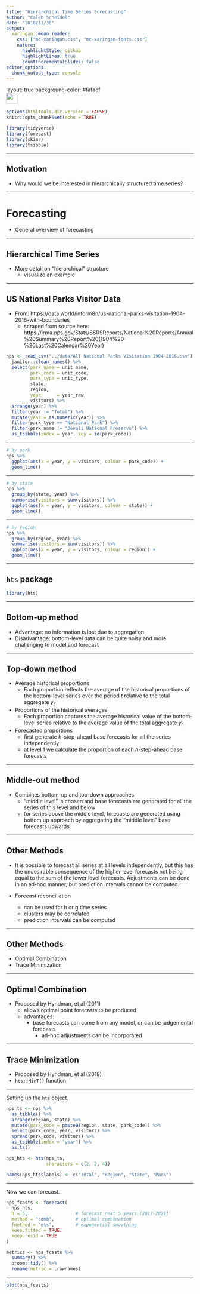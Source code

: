 ```yaml
---
title: "Hierarchical Time Series Forecasting"
author: "Caleb Scheidel"
date: "2018/11/30"
output:
  xaringan::moon_reader:
    css: ["mc-xaringan.css", "mc-xaringan-fonts.css"]
    nature:
      highlightStyle: github
      highlightLines: true
      countIncrementalSlides: false
editor_options: 
  chunk_output_type: console
---
```


layout: true
background-color: #fafaef
<div class="my-footer"><img src="mc_logo_rectangle.png" style="height: 30px;"/></div>

```r
options(htmltools.dir.version = FALSE)
knitr::opts_chunk$set(echo = TRUE)

library(tidyverse)
library(forecast)
library(skimr)
library(tsibble)
```

---

## Motivation

- Why would we be interested in hierarchically structured time series?

---

# Forecasting

- General overview of forecasting

---

## Hierarchical Time Series

- More detail on "hierarchical" structure
  - visualize an example

---

## US National Parks Visitor Data

- From: https://data.world/inform8n/us-national-parks-visitation-1904-2016-with-boundaries
  - scraped from source here: https://irma.nps.gov/Stats/SSRSReports/National%20Reports/Annual%20Summary%20Report%20(1904%20-%20Last%20Calendar%20Year)

```r

nps <- read_csv("../data/All National Parks Visitation 1904-2016.csv") %>% 
  janitor::clean_names() %>% 
  select(park_name = unit_name,
         park_code = unit_code,
         park_type = unit_type,
         state,
         region,
         year      = year_raw,
         visitors) %>% 
  arrange(year) %>% 
  filter(year != "Total") %>% 
  mutate(year = as.numeric(year)) %>% 
  filter(park_type == "National Park") %>% 
  filter(park_name != "Denali National Preserve") %>%
  as_tsibble(index = year, key = id(park_code))
```

---

```r

# by park
nps %>% 
  ggplot(aes(x = year, y = visitors, colour = park_code)) +
  geom_line()
```

---

```r
# by state
nps %>% 
  group_by(state, year) %>% 
  summarise(visitors = sum(visitors)) %>% 
  ggplot(aes(x = year, y = visitors, colour = state)) +
  geom_line()
```

---

```r
# by region
nps %>% 
  group_by(region, year) %>% 
  summarise(visitors = sum(visitors)) %>% 
  ggplot(aes(x = year, y = visitors, colour = region)) +
  geom_line()
```

---

## `hts` package

```r
library(hts)
```

---

## Bottom-up method

- Advantage: no information is lost due to aggregation
- Disadvantage: bottom-level data can be quite noisy and more challenging to model and forecast

---

## Top-down method

- Average historical proportions
  - Each proportion reflects the average of the historical proportions of the bottom-level series over the period _t_ relative to the total aggregate $y_{t}$
  
- Proportions of the historical averages
  - Each proportion captures the average historical value of the bottom-level series relative to the average value of the total aggregate $y_{t}$

- Forecasted proportions
  - first generate _h_-step-ahead base forecasts for all the series independently
  - at level 1 we calculate the proportion of each _h_-step-ahead base forecasts

---

## Middle-out method

- Combines bottom-up and top-down approaches
  - "middle level" is chosen and base forecasts are generated for all the series of this level and below
  - for series above the middle level, forecasts are generated using bottom up approach by aggregating the "middle level" base forecasts upwards

---

## Other Methods

- It is possible to forecast all series at all levels independently, but this has the undesirable consequence of the higher level forecasts not being equal to the sum of the lower level forecasts.  Adjustments can be done in an ad-hoc manner, but prediction intervals cannot be computed.

- Forecast reconciliation
  - can be used for h or g time series
  - clusters may be correlated
  - prediction intervals can be computed

---

## Other Methods

- Optimal Combination
- Trace Minimization
  
---  
  
## Optimal Combination

- Proposed by Hyndman, et al (2011)
  - allows optimal point forecasts to be produced
  - advantages:
    - base forecasts can come from any model, or can be judgemental forecasts
      - ad-hoc adjustments can be incorporated
      
---

## Trace Minimization

- Proposed by Hyndman, et al (2018)
- `hts::MinT()` function

---

Setting up the `hts` object.

```r

nps_ts <- nps %>%
  as_tibble() %>%
  arrange(region, state) %>% 
  mutate(park_code = paste0(region, state, park_code)) %>% 
  select(park_code, year, visitors) %>%
  spread(park_code, visitors) %>% 
  as_tsibble(index = "year") %>% 
  as.ts()

nps_hts <- hts(nps_ts,
               characters = c(2, 2, 4))

names(nps_hts$labels) <- c("Total", "Region", "State", "Park")
```

---

Now we can forecast.

```r

nps_fcasts <- forecast(
  nps_hts,
  h = 5,                  # forecast next 5 years (2017-2021)
  method = "comb",        # optimal combination
  fmethod = "ets",        # exponential smoothing
  keep.fitted = TRUE,
  keep.resid = TRUE
)

metrics <- nps_fcasts %>% 
  summary() %>% 
  broom::tidy() %>% 
  rename(metric = .rownames)
```

---

```r
plot(nps_fcasts)
```

